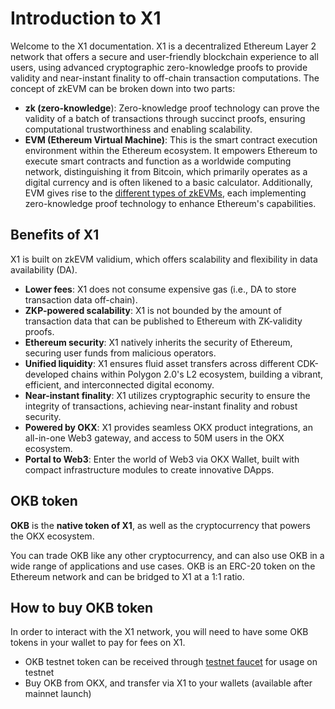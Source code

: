 # Introduction to X1
Welcome to the X1 documentation.
X1 is a decentralized Ethereum Layer 2 network that offers a secure and user-friendly blockchain experience to all users, using advanced cryptographic zero-knowledge proofs to provide validity and near-instant finality to off-chain transaction computations.
The concept of zkEVM can be broken down into two parts:
- **zk (zero-knowledge**): Zero-knowledge proof technology can prove the validity of a batch of transactions through succinct proofs, ensuring computational trustworthiness and enabling scalability.
- **EVM (Ethereum Virtual Machine)**: This is the smart contract execution environment within the Ethereum ecosystem. It empowers Ethereum to execute smart contracts and function as a worldwide computing network, distinguishing it from Bitcoin, which primarily operates as a digital currency and is often likened to a basic calculator. Additionally, EVM gives rise to the [different types of zkEVMs](https://vitalik.eth.limo/general/2022/08/04/zkevm.html "different types of zkEVMs"), each implementing zero-knowledge proof technology to enhance Ethereum's capabilities.

## Benefits of X1
X1 is built on zkEVM validium, which offers scalability and flexibility in data availability (DA).
- **Lower fees**: X1 does not consume expensive gas (i.e., DA to store transaction data off-chain).
- **ZKP-powered scalability**: X1 is not bounded by the amount of transaction data that can be published to Ethereum with ZK-validity proofs.
- **Ethereum security**: X1 natively inherits the security of Ethereum, securing user funds from malicious operators.
- **Unified liquidity**: X1 ensures fluid asset transfers across different CDK-developed chains within Polygon 2.0's L2 ecosystem, building a vibrant, efficient, and interconnected digital economy.
- **Near-instant finality**: X1 utilizes cryptographic security to ensure the integrity of transactions, achieving near-instant finality and robust security.
- **Powered by OKX**: X1 provides seamless OKX product integrations, an all-in-one Web3 gateway, and access to 50M users in the OKX ecosystem.
- **Portal to Web3**: Enter the world of Web3 via OKX Wallet, built with compact infrastructure modules to create innovative DApps.

## OKB token
**OKB** is the **native token of X1**, as well as the cryptocurrency that powers the OKX ecosystem. 

You can trade OKB like any other cryptocurrency, and can also use OKB in a wide range of applications and use cases. OKB is an ERC-20 token on the Ethereum network and can be bridged to X1 at a 1:1 ratio.

## How to buy OKB token
In order to interact with the X1 network, you will need to have some OKB tokens in your wallet to pay for fees on X1.
- OKB testnet token can be received through [testnet faucet](https://www.okx.com/x1/faucet "testnet faucet") for usage on testnet
- Buy OKB from OKX, and transfer via X1 to your wallets (available after mainnet launch)

